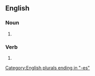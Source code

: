 ==English==

===Noun===
{{head|en|noun form}}

# {{plural of|mesh|lang=en}}

===Verb===
{{head|en|verb form}}

# {{en-third-person singular of|mesh}}

[[Category:English plurals ending in "-es"]]